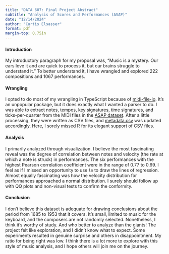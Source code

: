 ```yaml
---
title: "DATA 607: Final Project Abstract"
subtitle: "Analysis of Scores and Performances (ASAP)"
date: "12/14/2024"
author: "Curtis Elsasser"
format: pdf
margin-top: 0.75in
---
```


#### Introduction 

My introductory paragraph for my proposal was, "Music is a mystery. Our ears love it and are quick to process it, but our brains struggle to understand it." To better understand it, I have wrangled and explored 222 compositions and 1067 performances.

#### Wrangling

I opted to do most of my wrangling in TypeScript because of [midi-file-io](https://www.npmjs.com/package/midi-file-io). It's an unpopular package, but it does exactly what I wanted a parser to do. I was able to extract notes, tempos, key signatures, time signatures, and ticks-per-quarter from the MIDI files in the [ASAP dataset](https://github.com/celsasser/asap-dataset). After a little processing, they were written as CSV files, and [metadata.csv](https://github.com/celsasser/asap-dataset/blob/main/metadata.csv) was updated accordingly. Here, I sorely missed R for its elegant support of CSV files.

#### Analysis 

I primarily analyzed through visualization. I believe the most fascinating reveal was the degree of correlation between notes and velocity (the rate at which a note is struck) in performances. The six performances with the highest Pearson correlation coefficient were in the range of 0.77 to 0.69. I feel as if I missed an opportunity to use `lm` to draw the lines of regression. Almost equally fascinating was how the velocity distribution for performances approached a normal distribution. I surely should follow up with QQ plots and non-visual tests to confirm the conformity. 

#### Conclusion 

I don’t believe this dataset is adequate for drawing conclusions about the period from 1685 to 1953 that it covers. It’s small, limited to music for the keyboard, and the composers are not randomly selected. Nonetheless, I think it’s worthy of study. And who better to analyze than the giants! The project felt like exploration, and I didn't know what to expect. Some experiments resulted in genuine surprise and others in disappointment. My ratio for being right was low. I think there is a lot more to explore with this style of music analysis, and I hope others will join me on the journey.
